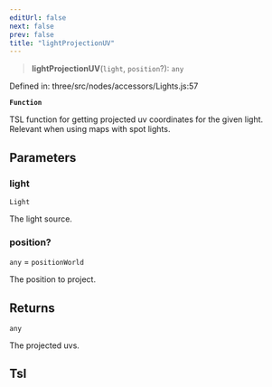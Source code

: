 ```yaml
---
editUrl: false
next: false
prev: false
title: "lightProjectionUV"
---
```


> **lightProjectionUV**(`light`, `position`?): `any`

Defined in: three/src/nodes/accessors/Lights.js:57

**`Function`**

TSL function for getting projected uv coordinates for the given light.
Relevant when using maps with spot lights.

## Parameters

### light

`Light`

The light source.

### position?

`any` = `positionWorld`

The position to project.

## Returns

`any`

The projected uvs.

## Tsl
